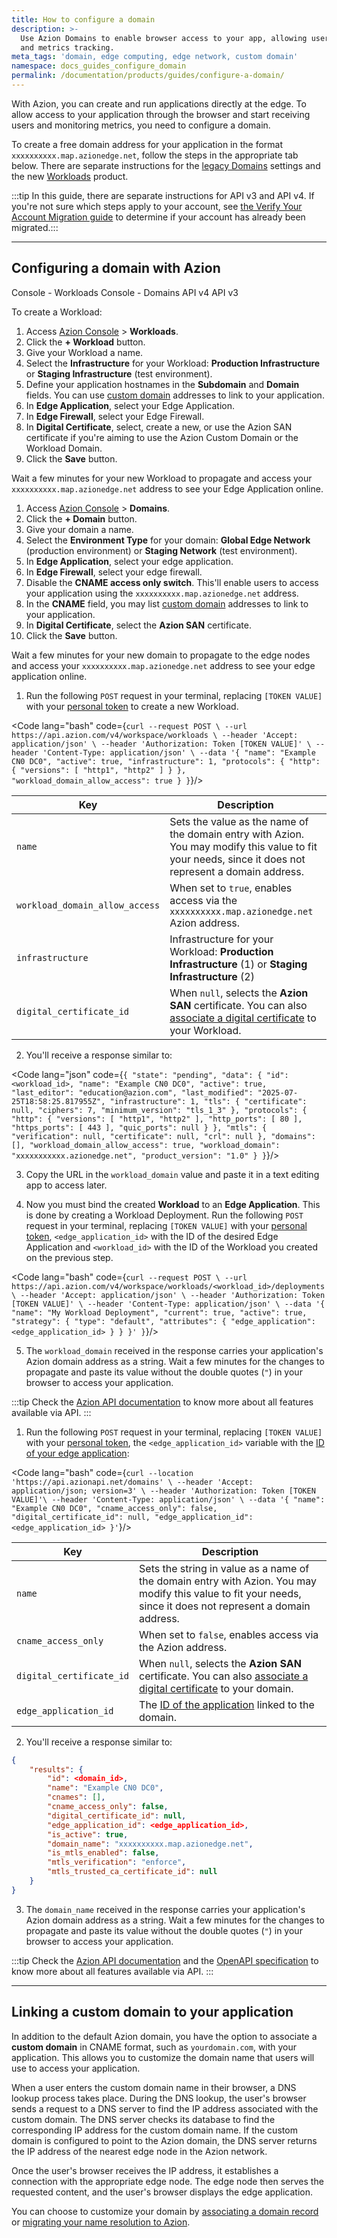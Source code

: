 ```yaml
---
title: How to configure a domain
description: >-
  Use Azion Domains to enable browser access to your app, allowing user traffic
  and metrics tracking.
meta_tags: 'domain, edge computing, edge network, custom domain'
namespace: docs_guides_configure_domain
permalink: /documentation/products/guides/configure-a-domain/
---
```




<Apiv4Rollout />

With Azion, you can create and run applications directly at the edge. To allow access to your application through the browser and start receiving users and monitoring metrics, you need to configure a domain.

To create a free domain address for your application in the format `xxxxxxxxxx.map.azionedge.net`, follow the steps in the appropriate tab below. There are separate instructions for the [legacy Domains](/en/documentation/products/build/edge-application/domains/) settings and the new [Workloads](/en/documentation/products/secure/workloads) product.

:::tip
In this guide, there are separate instructions for API v3 and API v4. If you're not sure which steps apply to your account, see [the Verify Your Account Migration guide](/en/documentation/products/guides/verify-account-migration/) to determine if your account has already been migrated.:::

---

## Configuring a domain with Azion

<Tabs client:visible>
<Fragment slot="tab.consoleworkloads">Console - Workloads</Fragment>
<Fragment slot="tab.consoledomain">Console - Domains</Fragment>
<Fragment slot="tab.apiv4">API v4</Fragment>
<Fragment slot="tab.apiv3">API v3</Fragment>

<Fragment slot="panel.consoleworkloads">

To create a Workload:

1. Access [Azion Console](/en/documentation/products/guides/how-to-access-azion-console/) > **Workloads**.
2. Click the **+ Workload** button.
3. Give your Workload a name.
4. Select the **Infrastructure** for your Workload: **Production Infrastructure** or **Staging Infrastructure** (test environment).
5. Define your application hostnames in the **Subdomain** and **Domain** fields. You can use [custom domain](#linking-a-custom-domain-to-your-application) addresses to link to your application.
6. In **Edge Application**, select your Edge Application.
7. In **Edge Firewall**, select your Edge Firewall.
8. In **Digital Certificate**, select, create a new, or use the Azion SAN certificate if you're aiming to use the Azion Custom Domain or the Workload Domain.
9. Click the **Save** button.

Wait a few minutes for your new Workload to propagate and access your `xxxxxxxxxx.map.azionedge.net` address to see your Edge Application online.
</Fragment>

<Fragment slot="panel.consoledomain">

1. Access [Azion Console](/en/documentation/products/guides/how-to-access-azion-console/) > **Domains**.
2. Click the **+ Domain** button.
3. Give your domain a name.
4. Select the **Environment Type** for your domain: **Global Edge Network** (production environment) or **Staging Network** (test environment).
5. In **Edge Application**, select your edge application.
6. In **Edge Firewall**, select your edge firewall.
7. Disable the **CNAME access only switch**. This'll enable users to access your application using the `xxxxxxxxxx.map.azionedge.net` address.
8. In the **CNAME** field, you may list [custom domain](#linking-a-custom-domain-to-your-application) addresses to link to your application.
9. In **Digital Certificate**, select the **Azion SAN** certificate.
10. Click the **Save** button.

Wait a few minutes for your new domain to propagate to the edge nodes and access your `xxxxxxxxxx.map.azionedge.net` address to see your edge application online.
</Fragment>
<Fragment slot="panel.apiv4">
1. Run the following `POST` request in your terminal, replacing `[TOKEN VALUE]` with your [personal token](/en/documentation/products/guides/personal-tokens/) to create a new Workload.

<Code lang="bash" code={`curl --request POST \
  --url https://api.azion.com/v4/workspace/workloads \
  --header 'Accept: application/json' \
  --header 'Authorization: Token [TOKEN VALUE]' \
  --header 'Content-Type: application/json' \
  --data '{
  "name": "Example CN0 DC0",
  "active": true,
  "infrastructure": 1,
  "protocols": {
    "http": {
      "versions": [
        "http1",
        "http2"
      ]
    }
  },
  "workload_domain_allow_access": true
  }
}`}/>


| Key | Description |
| --- | --- |
| `name` | Sets the value as the name of the domain entry with Azion. You may modify this value to fit your needs, since it does not represent a domain address. |
| `workload_domain_allow_access` | When set to `true`, enables access via the `xxxxxxxxxx.map.azionedge.net` Azion address. |
| `infrastructure` | Infrastructure for your Workload: **Production Infrastructure** (1) or **Staging Infrastructure** (2) |
| `digital_certificate_id` | When `null`, selects the **Azion SAN** certificate. You can also [associate a digital certificate](/en/documentation/products/guides/create-a-digital-certificate/#via-api) to your Workload. |

2. You'll receive a response similar to:

<Code lang="json" code={`{
  "state": "pending",
  "data": {
    "id": <workload_id>,
    "name": "Example CN0 DC0",
    "active": true,
    "last_editor": "education@azion.com",
    "last_modified": "2025-07-25T18:58:25.817955Z",
    "infrastructure": 1,
    "tls": {
      "certificate": null,
      "ciphers": 7,
      "minimum_version": "tls_1_3"
    },
    "protocols": {
      "http": {
        "versions": [
          "http1",
          "http2"
        ],
        "http_ports": [
          80
        ],
        "https_ports": [
          443
        ],
        "quic_ports": null
      }
    },
    "mtls": {
      "verification": null,
      "certificate": null,
      "crl": null
    },
    "domains": [],
    "workload_domain_allow_access": true,
    "workload_domain": "xxxxxxxxxxx.azionedge.net",
    "product_version": "1.0"
  }
}`}/>

3. Copy the URL in the `workload_domain` value and paste it in a text editing app to access later. 

4. Now you must bind the created **Workload** to an **Edge Application**. This is done by creating a Workload Deployment. Run the following `POST` request in your terminal, replacing `[TOKEN VALUE]` with your [personal token](/en/documentation/products/guides/personal-tokens/), `<edge_application_id>` with the ID of the desired Edge Application and `<workload_id>` with the ID of the Workload you created on the previous step.

<Code lang="bash" code={`curl --request POST \
  --url https://api.azion.com/v4/workspace/workloads/<workload_id>/deployments \
  --header 'Accept: application/json' \
  --header 'Authorization: Token [TOKEN VALUE]' \
  --header 'Content-Type: application/json' \
  --data '{
    "name": "My Workload Deployment",
    "current": true,
    "active": true,
    "strategy": {
      "type": "default",
      "attributes": {
        "edge_application": <edge_application_id>
      }
    }
  }'
}`}/>

5. The  `workload_domain` received in the response carries your application's Azion domain address as a string. Wait a few minutes for the changes to propagate and paste its value without the double quotes (`"`) in your browser to access your application.

:::tip
Check the [Azion API documentation](https://api.azion.com/v4#) to know more about all features available via API.
:::
</Fragment>
<Fragment slot="panel.apiv3">
1. Run the following `POST` request in your terminal, replacing `[TOKEN VALUE]` with your [personal token](/en/documentation/products/guides/personal-tokens/), the `<edge_application_id>` variable with the [ID of your edge application](/en/documentation/products/guides/build/configure-main-settings/):

<Code lang="bash" code={`curl --location 'https://api.azionapi.net/domains' \
--header 'Accept: application/json; version=3' \
--header 'Authorization: Token [TOKEN VALUE]'\
--header 'Content-Type: application/json' \
--data '{
    "name": "Example CN0 DC0",
    "cname_access_only": false,
    "digital_certificate_id": null,
    "edge_application_id": <edge_application_id>
}'`}/>

  | Key | Description |
  | --- | --- |
  | `name` | Sets the string in value as a name of the domain entry with Azion. You may modify this value to fit your needs, since it does not represent a domain address. |
  | `cname_access_only` | When set to `false`, enables access via the Azion address. |
  | `digital_certificate_id` | When `null`, selects the **Azion SAN** certificate. You can also [associate a digital certificate](/en/documentation/products/guides/create-a-digital-certificate/#via-api) to your domain. |
  | `edge_application_id` | The [ID of the application](/en/documentation/products/guides/build/build-an-application/#via-api) linked to the domain. |

2. You'll receive a response similar to:

```json
{
    "results": {
        "id": <domain_id>,
        "name": "Example CN0 DC0",
        "cnames": [],
        "cname_access_only": false,
        "digital_certificate_id": null,
        "edge_application_id": <edge_application_id>,
        "is_active": true,
        "domain_name": "xxxxxxxxxx.map.azionedge.net",
        "is_mtls_enabled": false,
        "mtls_verification": "enforce",
        "mtls_trusted_ca_certificate_id": null
    }
}
```

3. The `domain_name` received in the response carries your application's Azion domain address as a string. Wait a few minutes for the changes to propagate and paste its value without the double quotes (`"`) in your browser to access your application.

:::tip
Check the [Azion API documentation](https://api.azion.com/) and the [OpenAPI specification](https://github.com/aziontech/azionapi-openapi/) to know more about all features available via API.
:::
</Fragment>

</Tabs>

---

## Linking a custom domain to your application

In addition to the default Azion domain, you have the option to associate a **custom domain** in CNAME format, such as `yourdomain.com`, with your application. This allows you to customize the domain name that users will use to access your application.

When a user enters the custom domain name in their browser, a DNS lookup process takes place. During the DNS lookup, the user's browser sends a request to a DNS server to find the IP address associated with the custom domain. The DNS server checks its database to find the corresponding IP address for the custom domain name. If the custom domain is configured to point to the Azion domain, the DNS server returns the IP address of the nearest edge node in the Azion network.

Once the user's browser receives the IP address, it establishes a connection with the appropriate edge node. The edge node then serves the requested content, and the user's browser displays the edge application.

You can choose to customize your domain by [associating a domain record](/en/documentation/products/guides/point-domain-to-azion/) or [migrating your name resolution to Azion](/en/documentation/products/guides/migrate-ns-to-azion/).


